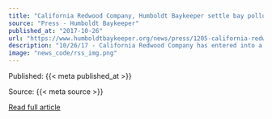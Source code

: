 ```yaml
---
title: "California Redwood Company, Humboldt Baykeeper settle bay pollution lawsuit"
source: "Press - Humboldt Baykeeper"
published_at: "2017-10-26"
url: "https://www.humboldtbaykeeper.org/news/press/1205-california-redwood-company-humboldt-baykeeper-settle-bay-pollution-lawsuit"
description: "10/26/17 - California Redwood Company has entered into a four-year agreement with the Arcata-based environmental nonprofit Humboldt Baykeeper in order to drop a federal lawsuit alleging the company violated the Clean Water Act, according to a joint announcement this week."
image: "news_code/rss_img.png"
---
```



  Published: {{< meta published_at >}}
  

  Source: {{< meta source >}}
  

  [Read full article]({{< meta url >}})
  

